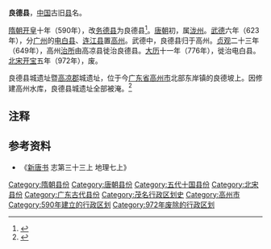 '''良德县'''，[[中国|中国]]古旧[[县|县]]名。

[[隋朝|隋朝]][[开皇|开皇]]十年（590年），改[[务德县|务德县]]为良德县<ref>{{Cite web |url=http://www.gd-info.gov.cn/shtml/gzs/lanmu01/lanmu02/2009/07/06/7502.shtml |title=高州县历史沿革 |accessdate=2014-03-16 |author= |date=2009-07-06 |work= |publisher=高州地情网 |language=Zh-hans |archive-url=https://web.archive.org/web/20140316194811/http://www.gd-info.gov.cn/shtml/gzs/lanmu01/lanmu02/2009/07/06/7502.shtml |archive-date=2014-03-16 |dead-url=yes }}</ref>。[[唐朝|唐朝]]初，属[[瀧州|泷州]]。[[武德|武德]]六年（623年），分[[广州_(古代)|广州]]的[[电白县|电白县]]、[[连江县|连江县]]置[[高州_(广东)|高州]]。武德中，良德县归于高州。[[貞觀_(唐朝)|贞观]]二十三年（649年），高州[[治所|治所]]由高凉县徙治良德县。[[大曆|大历]]十一年（776年），徙治电白县。[[北宋|北宋]][[开宝|开宝]]五年（972年），废。

良德县城遗址暨[[高凉郡_(东汉)|高凉郡]]城遗址，位于今[[广东省|广东省]][[高州市|高州市]]北部东岸镇的良德坡上。因修建高州水库，良德县城遗址全部被淹。<ref>{{Cite web |url=http://wenlian.gaozhou.gov.cn/htm/0620111202160315.shtml |title=高州古城址 |accessdate=2014-03-16 |author= |date=2011-12-02 |work= |publisher=高州文艺网，来源：《高州县志》|language=Zh-hans }}</ref>

== 注释 ==

<references/>

== 参考资料 ==

*《[[新唐书|新唐书]] 志第三十三上 地理七上》

{{广东行政区划小作品}}
{{DEFAULTSORT:L}}
[[Category:隋朝县份|Category:隋朝县份]]
[[Category:唐朝县份|Category:唐朝县份]]
[[Category:五代十国县份|Category:五代十国县份]]
[[Category:北宋县份|Category:北宋县份]]
[[Category:广东古代县份|Category:广东古代县份]]
[[Category:茂名行政区划史|Category:茂名行政区划史]]
[[Category:高州市|Category:高州市]]
[[Category:590年建立的行政区划|Category:590年建立的行政区划]]
[[Category:972年废除的行政区划|Category:972年废除的行政区划]]